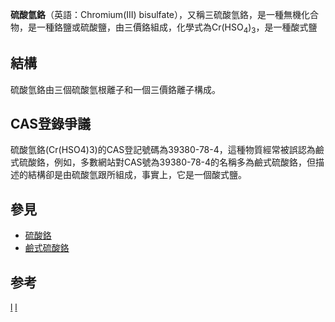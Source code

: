 {{Refimprove|time=2022-04-26T14:32:31+00:00}}
{{chembox
|CustomizedImage=[[File:3.svg|File:3.svg]][[File:Hydrogen_sulfate.svg|File:Hydrogen sulfate.svg]][[File:Cr3+.svg|File:Cr3+.svg]]
| IUPACName = 
| OtherNames = 硫酸氫鉻
| Section1 = {{Chembox Identifiers
| CASNo = 39380-78-4
| CASNo_Ref = {{cascite|correct|CAS}}
| CASOther = <nowiki></nowiki>{{NewLine|HS商品編碼|32029000|table}}<nowiki></nowiki>{{NewLine|ChemicalBook|.|table}}
| InChI=
|InChIKey = 
|SMILES= 
| EINECS =
| RTECS=GB6240000
| UNNumber = UN1759
  }}
| Section2 = {{Chembox Properties
| Formula = Cr(HSO<sub>4</sub>)<sub>3</sub>
| MolarMass = 343.2097
| Appearance = 
| MeltingPt = 
| BoilingPt = 330 °C <ref>[http://www.guidechem.com/reference/dic-23348.html chromium (iii) sulphate basic(CAS No. 39380-78-4)] guidechem.com [2013-11-13]</ref>
| Solubility = 可溶 
| SolubleOther = 
  }}
| Section3 = {{Chembox Hazards
| ExternalMSDS = 
|  wxxfh = {{wxxfh|C}}
|   RPhrases = {{R34}}
|   SPhrases = {{S26}}-{{S36/37/39}}-{{S45}}
|   MainHazards = 腐蚀性，有毒！
|   FlashPt = 
  }}
}}

'''硫酸氫鉻'''（英語：Chromium(III) bisulfate），又稱三硫酸氫鉻，是一種無機化合物，是一種鉻鹽或硫酸鹽，由三價鉻組成，化學式為Cr(HSO<sub>4</sub>)<sub>3</sub>，是一種酸式鹽

==結構==
硫酸氫鉻由三個硫酸氫根離子和一個三價鉻離子構成。

==CAS登錄爭議==
硫酸氫鉻(Cr(HSO4)3)的CAS登記號碼為39380-78-4，這種物質經常被誤認為鹼式硫酸鉻，例如，多數網站對CAS號為39380-78-4的名稱多為鹼式硫酸鉻，但描述的結構卻是由硫酸氫跟所組成，事實上，它是一個酸式鹽。
==參見==
*[[硫酸鉻|硫酸鉻]]
*[[鹼式硫酸鉻|鹼式硫酸鉻]]

==参考==
{{reflist}}
{{铬化合物}}

[[Category:硫酸氢盐|l]]
[[Category:三价铬化合物|l]]